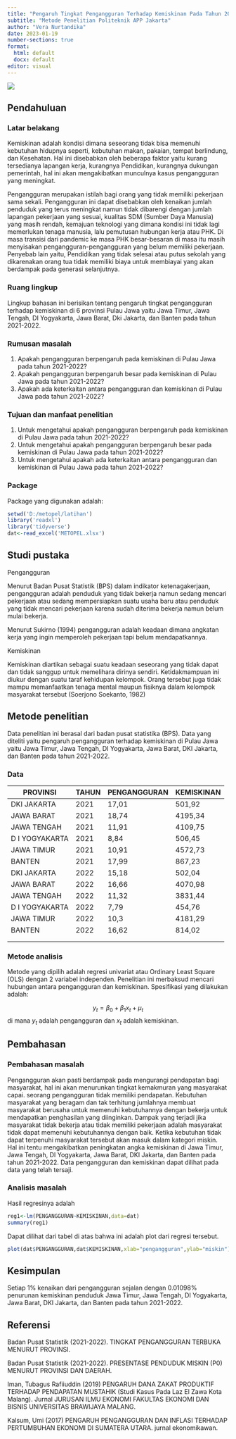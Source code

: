 ---
title: "Pengaruh Tingkat Pengangguran Terhadap Kemiskinan Pada Tahun 2021-2022 di 6 Provinsi di Pulau Jawa"
subtitle: "Metode Penelitian Politeknik APP Jakarta"
author: "Vera Nurtandika"
date: 2023-01-19
number-sections: true
format:
  html: default
  docx: default
editor: visual
---

![](poltekapp.jpg)

## Pendahuluan

### Latar belakang

Kemiskinan adalah kondisi dimana seseorang tidak bisa memenuhi kebutuhan hidupnya seperti, kebutuhan makan, pakaian, tempat berlindung, dan Kesehatan. Hal ini disebabkan oleh beberapa faktor yaitu kurang tersedianya lapangan kerja, kurangnya Pendidikan, kurangnya dukungan pemerintah, hal ini akan mengakibatkan munculnya kasus pengangguran yang meningkat.

Pengangguran merupakan istilah bagi orang yang tidak memiliki pekerjaan sama sekali. Pengangguran ini dapat disebabkan oleh kenaikan jumlah penduduk yang terus meningkat namun tidak dibarengi dengan jumlah lapangan pekerjaan yang sesuai, kualitas SDM (Sumber Daya Manusia) yang masih rendah, kemajuan teknologi yang dimana kondisi ini tidak lagi memerlukan tenaga manusia, lalu pemutusan hubungan kerja atau PHK. Di masa transisi dari pandemic ke masa PHK besar-besaran di masa itu masih menyisakan pengangguran-pengangguran yang belum memiliki pekerjaan. Penyebab lain yaitu, Pendidikan yang tidak selesai atau putus sekolah yang dikarenakan orang tua tidak memiliki biaya untuk membiayai yang akan berdampak pada generasi selanjutnya.

### Ruang lingkup

Lingkup bahasan ini berisikan tentang pengaruh tingkat pengangguran terhadap kemiskinan di 6 provinsi Pulau Jawa yaitu Jawa Timur, Jawa Tengah, DI Yogyakarta, Jawa Barat, Dki Jakarta, dan Banten pada tahun 2021-2022.

### Rumusan masalah

1.  Apakah pengangguran berpengaruh pada kemiskinan di Pulau Jawa pada tahun 2021-2022?
2.  Apakah pengangguran berpengaruh besar pada kemiskinan di Pulau Jawa pada tahun 2021-2022?
3.  Apakah ada keterkaitan antara pengangguran dan kemiskinan di Pulau Jawa pada tahun 2021-2022?

### Tujuan dan manfaat penelitian

1.  Untuk mengetahui apakah pengangguran berpengaruh pada kemiskinan di Pulau Jawa pada tahun 2021-2022?
2.  Untuk mengetahui apakah pengangguran berpengaruh besar pada kemiskinan di Pulau Jawa pada tahun 2021-2022?
3.  Untuk mengetahui apakah ada keterkaitan antara pengangguran dan kemiskinan di Pulau Jawa pada tahun 2021-2022?

### Package

Package yang digunakan adalah:

```{r}
setwd('D:/metopel/latihan')
library('readxl')
library('tidyverse')
dat<-read_excel('METOPEL.xlsx')
```

## Studi pustaka

Pengangguran

Menurut Badan Pusat Statistik (BPS) dalam indikator ketenagakerjaan, pengangguran adalah penduduk yang tidak bekerja namun sedang mencari pekerjaan atau sedang mempersiapkan suatu usaha baru atau penduduk yang tidak mencari pekerjaan karena sudah diterima bekerja namun belum mulai bekerja.

Menurut Sukirno (1994) pengangguran adalah keadaan dimana angkatan kerja yang ingin memperoleh pekerjaan tapi belum mendapatkannya.

Kemiskinan

Kemiskinan diartikan sebagai suatu keadaan seseorang yang tidak dapat dan tidak sanggup untuk memelihara dirinya sendiri. Ketidakmampuan ini diukur dengan suatu taraf kehidupan kelompok. Orang tersebut juga tidak mampu memanfaatkan tenaga mental maupun fisiknya dalam kelompok masyarakat tersebut (Soerjono Soekanto, 1982)

## Metode penelitian

Data penelitian ini berasal dari badan pusat statistika (BPS). Data yang diteliti yaitu pengaruh pengangguran terhadap kemiskinan di Pulau Jawa yaitu Jawa Timur, Jawa Tengah, DI Yogyakarta, Jawa Barat, DKI Jakarta, dan Banten pada tahun 2021-2022.

### Data

| PROVINSI       | TAHUN | PENGANGGURAN | KEMISKINAN |
|----------------|-------|--------------|------------|
| DKI JAKARTA    | 2021  | 17,01        | 501,92     |
| JAWA BARAT     | 2021  | 18,74        | 4195,34    |
| JAWA TENGAH    | 2021  | 11,91        | 4109,75    |
| D I YOGYAKARTA | 2021  | 8,84         | 506,45     |
| JAWA TIMUR     | 2021  | 10,91        | 4572,73    |
| BANTEN         | 2021  | 17,99        | 867,23     |
| DKI JAKARTA    | 2022  | 15,18        | 502,04     |
| JAWA BARAT     | 2022  | 16,66        | 4070,98    |
| JAWA TENGAH    | 2022  | 11,32        | 3831,44    |
| D I YOGYAKARTA | 2022  | 7,79         | 454,76     |
| JAWA TIMUR     | 2022  | 10,3         | 4181,29    |
| BANTEN         | 2022  | 16,62        | 814,02     |
|                |       |              |            |
|                |       |              |            |

### Metode analisis

Metode yang dipilih adalah regresi univariat atau Ordinary Least Square (OLS) dengan 2 variabel independen. Penelitian ini merbaksud mencari hubungan antara pengangguran dan kemiskinan. Spesifikasi yang dilakukan adalah:

$$
y_{t}=\beta_0 + \beta_1 x_t+\mu_t
$$ di mana $y_t$ adalah pengangguran dan $x_t$ adalah kemiskinan.

## Pembahasan

### Pembahasan masalah

Pengangguran akan pasti berdampak pada mengurangi pendapatan bagi masyarakat, hal ini akan menurunkan tingkat kemakmuran yang masyarakat capai. seorang pengangguran tidak memiliki pendapatan. Kebutuhan masyarakat yang beragam dan tak terhitung jumlahnya membuat masyarakat berusaha untuk memenuhi kebutuhannya dengan bekerja untuk mendapatkan penghasilan yang diinginkan. Dampak yang terjadi jika masyarakat tidak bekerja atau tidak memiliki pekerjaan adalah masyarakat tidak dapat memenuhi kebutuhannya dengan baik. Ketika kebutuhan tidak dapat terpenuhi masyarakat tersebut akan masuk dalam kategori miskin. Hal ini tentu mengakibatkan peningkatan angka kemiskinan di Jawa Timur, Jawa Tengah, DI Yogyakarta, Jawa Barat, DKI Jakarta, dan Banten pada tahun 2021-2022. Data pengangguran dan kemiskinan dapat dilihat pada data yang telah tersaji.

### Analisis masalah

Hasil regresinya adalah

```{r}
reg1<-lm(PENGANGGURAN~KEMISKINAN,data=dat)
summary(reg1)
```

Dapat dilihat dari tabel di atas bahwa ini adalah plot dari regresi tersebut.

```{r}
plot(dat$PENGANGGURAN,dat$KEMISKINAN,xlab="pengangguran",ylab="miskin")
```

## Kesimpulan

Setiap 1% kenaikan dari pengangguran sejalan dengan 0.01098% penurunan kemiskinan penduduk Jawa Timur, Jawa Tengah, DI Yogyakarta, Jawa Barat, DKI Jakarta, dan Banten pada tahun 2021-2022.

## Referensi

Badan Pusat Statistik (2021-2022). TINGKAT PENGANGGURAN TERBUKA MENURUT PROVINSI.

Badan Pusat Statistik (2021-2022). PRESENTASE PENDUDUK MISKIN (P0) MENURUT PROVINSI DAN DAERAH.

Iman, Tubagus Rafiiuddin (2019) PENGARUH DANA ZAKAT PRODUKTIF TERHADAP PENDAPATAN MUSTAHIK (Studi Kasus Pada Laz El Zawa Kota Malang). Jurnal JURUSAN ILMU EKONOMI FAKULTAS EKONOMI DAN BISNIS UNIVERSITAS BRAWIJAYA MALANG.

Kalsum, Umi (2017) PENGARUH PENGANGGURAN DAN INFLASI TERHADAP PERTUMBUHAN EKONOMI DI SUMATERA UTARA. jurnal ekonomikawan.
